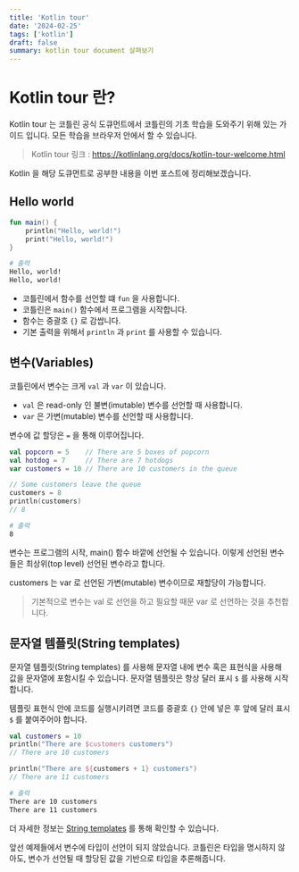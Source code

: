 ```yaml
---
title: 'Kotlin tour'
date: '2024-02-25'
tags: ['kotlin']
draft: false
summary: kotlin tour document 살펴보기
---
```


# Kotlin tour 란?

Kotlin tour 는 코틀린 공식 도큐먼트에서 코틀린의 기초 학습을 도와주기 위해 있는 가이드 입니다.
모든 학습을 브라우저 안에서 할 수 있습니다.

> Kotlin tour 링크 : https://kotlinlang.org/docs/kotlin-tour-welcome.html

Kotlin 을 해당 도큐먼트로 공부한 내용을 이번 포스트에 정리해보겠습니다.

## Hello world

```kotlin
fun main() {
    println("Hello, world!")
    print("Hello, world!")
}
```

```bash
# 출력
Hello, world!
Hello, world!
```

- 코틀린에서 함수를 선언할 떄 `fun` 을 사용합니다.
- 코틀린은 `main()` 함수에서 프로그램을 시작합니다.
- 함수는 중괄호 `{}` 로 감쌉니다.
- 기본 출력을 위해서 `println` 과 `print` 를 사용할 수 있습니다.

## 변수(Variables)

코틀린에서 변수는 크게 `val` 과 `var` 이 있습니다.

- `val` 은 read-only 인 불변(imutable) 변수를 선언할 때 사용합니다.
- `var` 은 가변(mutable) 변수를 선언할 때 사용합니다.

변수에 값 할당은 `=` 을 통해 이루어집니다.

```kotlin
val popcorn = 5    // There are 5 boxes of popcorn
val hotdog = 7     // There are 7 hotdogs
var customers = 10 // There are 10 customers in the queue

// Some customers leave the queue
customers = 8
println(customers)
// 8
```

```bash
# 출력
8
```

변수는 프로그램의 시작, main() 함수 바깥에 선언될 수 있습니다. 이렇게 선언된 변수들은 최상위(top level) 선언된 변수라고 합니다.

customers 는 var 로 선언된 가변(mutable) 변수이므로 재할당이 가능합니다.

> 기본적으로 변수는 val 로 선언을 하고 필요할 때문 var 로 선언하는 것을 추천합니다.

## 문자열 템플릿(String templates)

문자열 템플릿(String templates) 를 사용해 문자열 내에 변수 혹은 표현식을 사용해 값을 문자열에 포함시킬 수 있습니다. 문자열 템플릿은 항상 달러 표시 `$` 를 사용해 시작합니다.

템플릿 표현식 안에 코드를 실행시키려면 코드를 중괄호 `{}` 안에 넣은 후 앞에 달러 표시 `$` 를 붙여주어야 합니다.

```kotlin
val customers = 10
println("There are $customers customers")
// There are 10 customers

println("There are ${customers + 1} customers")
// There are 11 customers
```

```bash
# 출력
There are 10 customers
There are 11 customers
```

더 자세한 정보는 [String templates](https://kotlinlang.org/docs/strings.html) 를 통해 확인할 수 있습니다.

앞선 예제들에서 변수에 타입이 선언이 되지 않았습니다. 코틀린은 타입을 명시하지 않아도, 변수가 선언될 때 할당된 값을 기반으로 타입을 추론해줍니다.
